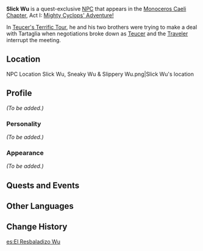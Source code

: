 {{Meta
<!-- Remove this template after adding the missing info -->
|missing_NPC_profile  = yes
}}
{{Character Infobox
|type             = Quest NPC
|image            = NPC Slick Wu.png
|region           = Liyue
|title            = Treasure Hoarder
|affiliation      = Treasure Hoarders
}}
'''Slick Wu''' is a quest-exclusive [[NPC]] that appears in the [[Monoceros Caeli Chapter]], Act I: [[Mighty Cyclops' Adventure!]]

In [[Teucer's Terrific Tour]], he and his two brothers were trying to make a deal with Tartaglia when negotiations broke down as [[Teucer]] and the [[Traveler]] interrupt the meeting.

==Location==
<gallery hideaddbutton="true" captionalign="center">
NPC Location Slick Wu, Sneaky Wu & Slippery Wu.png|Slick Wu's location
<!--NPC Location Slick Wu, Sneaky Wu & Slippery Wu Context.png|Additional context-->
</gallery>

==Profile==
<!-- detailed story/lore information goes here -->
''(To be added.)''

===Personality===
''(To be added.)''

===Appearance===
''(To be added.)''

==Quests and Events==
{{Quest Appearances}}

==Other Languages==
{{Other Languages|default_hidden = 1
|en      = Slick Wu
|zhs     = 吴老五
|zhs_rm  = Wú Lǎowǔ
|zht     = 吳老五
|zht_rm  = Wú Lǎowǔ
|ja      = 呉五
|ja_rm   = Go Go{{Assumed}}
|ko      = {{tt|오|吳}}쇠득
|ko_rm   = O Soedeuk
|es      = El Astuto Wu
|fr      = Wu le mielleux
|ru      = Гладкий У
|th      = Slick Wu
|vi      = Wu Lão Ngũ
|de      = Aalglatter Wu
|id      = Slick Wu
|pt      = Wu Astuto
}}

==Change History==
{{Change History|1.1}}

[[es:El Resbaladizo Wu]]
